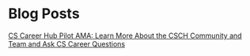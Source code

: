 
<HeadComponent title="Blog" />
<Layout>
<div className={styles.postsContainer}>
  <div className={styles.postsText}>

# Blog Posts

[CS Career Hub Pilot AMA: Learn More About the CSCH Community and Team and Ask CS Career Questions](/blog/csch-pilot-ama)

  </div>
</div>
</Layout>
